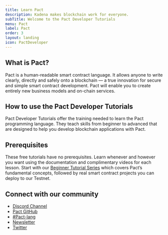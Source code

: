 ```yaml
---
title: Learn Pact
description: Kadena makes blockchain work for everyone.
subTitle: Welcome to the Pact Developer Tutorials
menu: Pact
label: Pact
order: 3
layout: landing
icon: PactDeveloper
---
```


## What is Pact?

Pact is a human-readable smart contract language. It allows anyone to write
clearly, directly and safely onto a blockchain — a true innovation for secure
and simple smart contract development. Pact will enable you to create entirely
new business models and on-chain services.

## How to use the Pact Developer Tutorials

Pact Developer Tutorials offer the training needed to learn the Pact programming
language. They teach skills from beginner to advanced that are designed to help
you develop blockchain applications with Pact.

## Prerequisites

These free tutorials have no prerequisites. Learn whenever and however you want
using the documentation and complimentary videos for each lesson. Start with our
[Beginner Tutorial Series](/beginner/welcome-to-pact) which covers Pact’s
fundamental concepts, followed by real smart contract projects you can deploy to
our Testnet.

## Connect with our community

- [Discord Channel](https://discord.gg/Z2fq23YJgg)
- [Pact GitHub](https://github.com/kadena-io/pact)
- [#Pact-lang](https://stackoverflow.com/search?q=pact-lang)
- [Newsletter](https://kadena.io/subscribe/)
- [Twitter](https://twitter.com/kadena_io)
